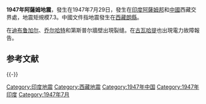 {{noteTA
|G1 = Earthquake
}}
{{Infobox earthquake
|title = 1947年阿薩姆地震
|image =
|image alt =
|imagecaption =
|map =
|map alt =
|image name =
|map2 = {{Location map | India
| relief = yes
| label = 
| lat = 28.50
| long = 94.00
| mark = Bullseye1.png
| marksize = 40
| position = bottom
| width = 250
| float = none
| caption = }}
|date = 1947年7月29日
|origintime = 13:43 UTC <ref name=Engdahl>{{cite book |title=International Handbook of Earthquake & Engineering Seismology |series=Part A, Volume 81A |chapter=Global seismicity: 1900-1999 |first=E. R. |last=Engdahl |first2=A. |last2=Vallaseñor |year=2002 |url=http://earthquake.usgs.gov/research/data/centennial.pdf |publisher=[[Academic_Press|Academic Press]] |edition=First |isbn=978-0124406520 |page=679 |deadurl=yes |archiveurl=https://web.archive.org/web/20110806192457/http://earthquake.usgs.gov/research/data/centennial.pdf |archivedate=2011-08-06 |access-date=2015-12-29 }}</ref>
|duration = 
|magnitude = 7.3 [[矩震級|M<sub>w</sub>]] <ref name=Engdahl/>
|depth = 60公里
|location = {{Coord|28.50|N|94.00|E}} <ref name=Engdahl/>
|type = 
|countries affected = {{CHN-1928}}<br>{{flag|British India}}
|damage =
|intensity = 
|PGA = 
|tsunami = 
|landslide = 
|aftershocks = 
|casualties = 
}}
'''1947年阿薩姆地震'''，發生在1947年7月29日，發生在[[英屬印度|印度]][[阿薩姆邦|阿薩姆邦]]和[[中華民國大陸時期|中國]]西藏交界處，地震矩規模7.3。中國文件指地震發生在[[西藏|西藏]][[朗縣|朗縣]]。

在[[迪布鲁加尔|迪布鲁加尔]]、[[乔尔哈特|乔尔哈特]]和第斯普尔牆壁出現裂缝。在[[古瓦哈提|古瓦哈提]]也出現電力故障報告。

== 参考文献 ==
{{Reflist}}

{{-}}
{{喜馬拉雅山脈地震}}
{{中国地震}}

[[Category:印度地震|Category:印度地震]]
[[Category:西藏地震|Category:西藏地震]]
[[Category:1947年中国|Category:1947年中国]]
[[Category:1947年印度|Category:1947年印度]]
[[Category:1947年7月|Category:1947年7月]]

{{earthquake-stub}}